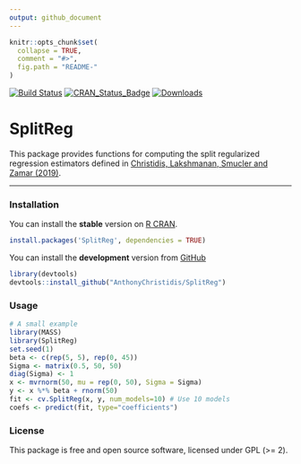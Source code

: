 ---
output: github_document
---

<!-- README.md is generated from README.Rmd. Please edit that file -->

```{r, echo = FALSE}
knitr::opts_chunk$set(
  collapse = TRUE,
  comment = "#>",
  fig.path = "README-"
)
```

[![Build Status](https://travis-ci.com/AnthonyChristidis/SplitReg.svg?branch=master)](https://travis-ci.com/AnthonyChristidis/SplitReg) [![CRAN\_Status\_Badge](http://www.r-pkg.org/badges/version/SplitReg)](https://cran.r-project.org/package=SplitReg) [![Downloads](http://cranlogs.r-pkg.org/badges/SplitReg)](https://cran.r-project.org/package=SplitReg)

SplitReg
==========

This package provides functions for computing the split regularized regression estimators defined in [Christidis, Lakshmanan, Smucler and Zamar (2019)](https://arxiv.org/abs/1712.03561).

------------------------------------------------------------------------

### Installation

You can install the **stable** version on [R CRAN](https://cran.r-project.org/package=SplitReg).

```{r installation, eval = FALSE}
install.packages('SplitReg', dependencies = TRUE)
```

You can install the **development** version from [GitHub](https://github.com/AnthonyChristidis/SplitReg)

``` r
library(devtools)
devtools::install_github("AnthonyChristidis/SplitReg")
```

### Usage

``` r
# A small example
library(MASS)
library(SplitReg)
set.seed(1)
beta <- c(rep(5, 5), rep(0, 45))
Sigma <- matrix(0.5, 50, 50)
diag(Sigma) <- 1
x <- mvrnorm(50, mu = rep(0, 50), Sigma = Sigma)
y <- x %*% beta + rnorm(50)
fit <- cv.SplitReg(x, y, num_models=10) # Use 10 models
coefs <- predict(fit, type="coefficients")
```

### License

This package is free and open source software, licensed under GPL (&gt;= 2).
